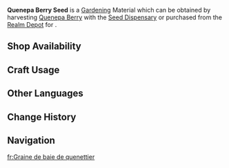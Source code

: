{{Item Infobox
|id           = 130035
|image        = Item Quenepa Berry Seed.png
|type         = Gardening Materials
|group        = Jade Field
|invCategory  = Seed Dispensary
|description  = A seed obtained from the [[Seed Dispensary]]. A quality seed full of life, just waiting to be planted in the fields of the Realm Within. After some time, it will grow into [[Quenepa Berry|Quenepa Berries]].
|source1      = Harvesting [[Quenepa Berry]] with the [[Seed Dispensary]]
|source2      = [[Serenitea Pot/Realm Depot|Realm Depot]]
}}
''' Quenepa Berry Seed''' is a [[Gardening]] Material which can be obtained by harvesting [[Quenepa Berry]] with the [[Seed Dispensary]] or purchased from the [[Realm Depot]] for {{Item|Realm Currency|30|x=5}}.

==Shop Availability==
{{Shop Availability|currency=Realm Currency}}

==Craft Usage==
{{Craft Usage}}

==Other Languages==
{{Other Languages|default_hidden=1
|en      =  Quenepa Berry Seed
|zhs     = 「苦种」的种子
|zhs_rm  = 
|zht     = 「苦種」的種子
|zht_rm  = 
|ja      = 「ショコアトゥルの種」の種
|ja_rm   = 
|ko      = 「카카오」 씨앗
|es      = Semilla de cacahuatl
|fr      = Graine de cacahuatl
|ru      = Семена какауатля
|th      =  Quenepa Berry Seed
|vi      = Hạt Giống Cacahuatl
|de      = „Cacahuatl“-Samen
|id      =  Quenepa Berry Seed
|pt      = Semente de Cacahuatl
|tr      = Cacahuatl Tohumu
|it      = Seme di cacahuatl
}}

==Change History==
{{Change History|5.0}}

==Navigation==
{{Material Navbox|Gardening Materials}}

[[fr:Graine de baie de quenettier]]